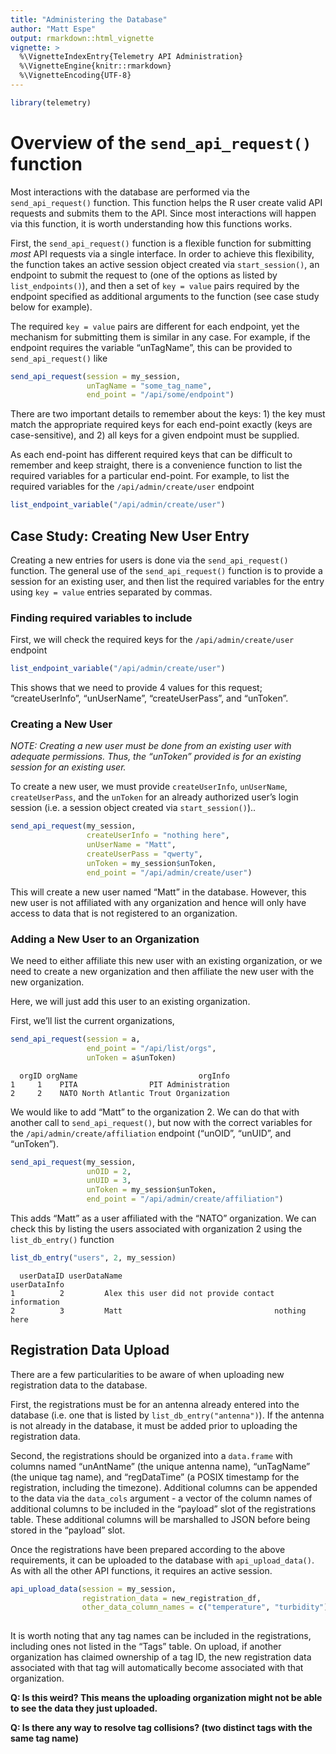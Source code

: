 ```yaml
---
title: "Administering the Database"
author: "Matt Espe"
output: rmarkdown::html_vignette
vignette: >
  %\VignetteIndexEntry{Telemetry API Administration}
  %\VignetteEngine{knitr::rmarkdown}
  %\VignetteEncoding{UTF-8}
---
```


```r
library(telemetry)
```

# Overview of the `send_api_request()` function

Most interactions with the database are performed via the
`send_api_request()` function. This function helps the R user create
valid API requests and submits them to the API. Since most
interactions will happen via this function, it is worth understanding
how this functions works.

First, the `send_api_request()` function is a flexible function for
submitting *most* API requests via a single interface. In order to
achieve this flexibility, the function takes an active session object
created via `start_session()`, an endpoint to submit the request to
(one of the options as listed by `list_endpoints()`), and then a set of
`key = value` pairs required by the endpoint specified as additional
arguments to the function (see case study below for example).

The required `key = value` pairs are different for each endpoint, yet
the mechanism for submitting them is similar in any case. For
example, if the endpoint requires the variable "unTagName", this
can be provided to `send_api_request()` like
	
```r
send_api_request(session = my_session,
                 unTagName = "some_tag_name",
                 end_point = "/api/some/endpoint")
```


There are two important details to remember about the keys: 1) the key
must match the appropriate required keys for each end-point exactly
(keys are case-sensitive), and 2) all keys for a given endpoint must
be supplied.

As each end-point has different required keys that can be difficult to
remember and keep straight, there is a convenience function to list
the required variables for a particular end-point. For example, to
list the required variables for the `/api/admin/create/user` endpoint

```r
list_endpoint_variable("/api/admin/create/user")
```

## Case Study: Creating New User Entry

Creating a new entries for users is done via the `send_api_request()`
function. The general use of the `send_api_request()` function is to
provide a session for an existing user, and then list the required
variables for the entry using `key = value` entries separated by
commas.

### Finding required variables to include

First, we will check the required keys for the `/api/admin/create/user` endpoint

```r
list_endpoint_variable("/api/admin/create/user")
```

This shows that we need to provide 4 values for this request;
"createUserInfo", "unUserName", "createUserPass", and "unToken".

### Creating a New User

*NOTE: Creating a new user must be done from an existing user with
adequate permissions. Thus, the "unToken" provided is for an existing
session for an existing user.*

To create a new user, we must provide `createUserInfo`, `unUserName`,
`createUserPass`, and the `unToken` for an already authorized user's
login session (i.e. a session object created via `start_session()`)..

```r

send_api_request(my_session,
                 createUserInfo = "nothing here",
                 unUserName = "Matt",
                 createUserPass = "qwerty",
                 unToken = my_session$unToken,
                 end_point = "/api/admin/create/user")
```

This will create a new user named "Matt" in the database. However,
this new user is not affiliated with any organization and hence will
only have access to data that is not registered to an organization. 

### Adding a New User to an Organization

We need to either affiliate this new user with an existing
organization, or we need to create a new organization and then
affiliate the new user with the new organization.

Here, we will just add this user to an existing organization.

First, we'll list the current organizations,

```r
send_api_request(session = a,
                 end_point = "/api/list/orgs",
                 unToken = a$unToken)
```
```
  orgID orgName                           orgInfo
1     1    PITA                PIT Administration
2     2    NATO North Atlantic Trout Organization
```

We would like to add "Matt" to the organization 2. We can do that with
another call to `send_api_request()`, but now with the correct variables
for the `/api/admin/create/affiliation` endpoint ("unOID", "unUID", and "unToken").

```r
send_api_request(my_session,
                 unOID = 2,
                 unUID = 3,
                 unToken = my_session$unToken,
                 end_point = "/api/admin/create/affiliation")
```

This adds "Matt" as a user affiliated with the "NATO" organization. We
can check this by listing the users associated with organization 2
using the `list_db_entry()` function

```r
list_db_entry("users", 2, my_session)
```

```
  userDataID userDataName                                  userDataInfo
1          2         Alex this user did not provide contact information
2          3         Matt                                  nothing here
```

## Registration Data Upload

There are a few particularities to be aware of when uploading new
registration data to the database.

First, the registrations must be for an antenna already entered into
the database (i.e. one that is listed by
`list_db_entry("antenna")`). If the antenna is not already
in the database, it must be added prior to uploading the registration
data. 

Second, the registrations should be organized into a `data.frame` with
columns named "unAntName" (the unique antenna name), "unTagName" (the
unique tag name), and "regDataTime" (a POSIX timestamp for the
registration, including the timezone). Additional columns can be
appended to the data via the `data_cols` argument - a vector of the
column names of additional columns to be included in the "payload"
slot of the registrations table. These additional columns will be
marshalled to JSON before being stored in the "payload" slot.

Once the registrations have been prepared according to the above
requirements, it can be uploaded to the database with
`api_upload_data()`. As with all the other API functions, it requires
an active session.

```r
api_upload_data(session = my_session,
                registration_data = new_registration_df,
                other_data_column_names = c("temperature", "turbidity"))
                
```

It is worth noting that any tag names can be included in the
registrations, including ones not listed in the "Tags" table. On upload, if
another organization has claimed ownership of a tag ID, the new
registration data associated with that tag will automatically become
associated with that organization.

**Q: Is this weird? This means the uploading organization might not be
able to see the data they just uploaded.**

**Q: Is there any way to resolve tag collisions? (two distinct tags with the same tag name)**



